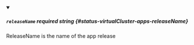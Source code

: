 
<details className="config-field" data-expandable="false" open>
<summary>

##### `releaseName` <span className="config-field-required" data-required="false">required</span> <span className="config-field-type">string</span> <span className="config-field-default"></span> <span className="config-field-enum"></span> {#status-virtualCluster-apps-releaseName}

ReleaseName is the name of the app release

</summary>



</details>
